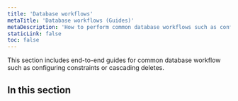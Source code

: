 ```yaml
---
title: 'Database workflows'
metaTitle: 'Database workflows (Guides)'
metaDescription: 'How to perform common database workflows such as configuring constraints and cascading deletes.'
staticLink: false
toc: false
---
```


<TopBlock>

This section includes end-to-end guides for common database workflow such as configuring constraints or cascading deletes.

</TopBlock>

## In this section

<Subsections depth="2" />
